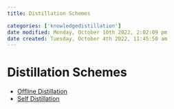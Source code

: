 ```yaml
---
title: Distillation Schemes

categories: ['knowledgedistillation']
date modified: Monday, October 10th 2022, 2:02:09 pm
date created: Tuesday, October 4th 2022, 11:45:50 am
---
```


# Distillation Schemes
- [Offline Distillation](Offline%20Distillation.qmd)
- [Self Distillation](Self%20Distillation.qmd)



